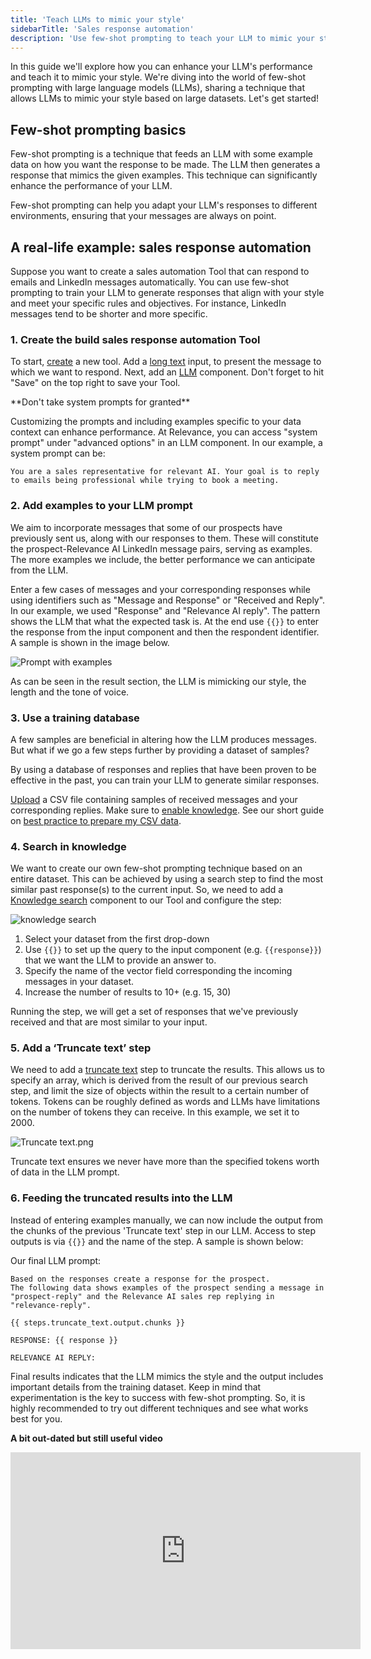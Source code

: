 ```yaml
---
title: 'Teach LLMs to mimic your style'
sidebarTitle: 'Sales response automation'
description: 'Use few-shot prompting to teach your LLM to mimic your style'
---
```


In this guide we'll explore how you can enhance your LLM's performance and teach it to mimic your style. 
We're diving into the world of few-shot prompting with large language models (LLMs), sharing a technique that allows LLMs to 
mimic your style based on large datasets. Let's get started!

## Few-shot prompting basics
Few-shot prompting is a technique that feeds an LLM with some example data on how you want the response to be made. 
The LLM then generates a response that mimics the given examples. This technique can significantly enhance the performance of your LLM.

<Tip>
Few-shot prompting can help you adapt your LLM's responses to different environments, ensuring that your messages are always on point.
</Tip>

## A real-life example: sales response automation
Suppose you want to create a sales automation Tool that can respond to emails and LinkedIn messages automatically. 
You can use few-shot prompting to train your LLM to generate responses that align with your style and meet your specific rules and objectives.
For instance, LinkedIn messages tend to be shorter and more specific.

### 1. Create the build sales response automation Tool
To start, [create](/build-custom-tools/create-a-tool) a new tool. 
Add a [long text](/build-custom-tools/user-inputs/long-text-input) input, to present the message to which we want to respond. Next, add an
[LLM](/build-custom-tools/tool-steps/llms/llm) component.
Don't forget to hit "Save" on the top right to save your Tool.

<Tip>
**Don't take system prompts for granted**

Customizing the prompts and including examples specific to your data context can enhance performance.
At Relevance, you can access "system prompt" under "advanced options" in an LLM component. In our example, a system prompt can be:

`You are a sales representative for relevant AI. Your goal is to reply to emails being professional while trying to book a meeting.`
</Tip>

### 2. Add examples to your LLM prompt
We aim to incorporate messages that some of our prospects have previously sent us, along with our responses to them. 
These will constitute the prospect-Relevance AI LinkedIn message pairs, serving as examples. 
The more examples we include, the better performance we can anticipate from the LLM. 

Enter a few cases of messages and your corresponding responses while using identifiers such as "Message and Response" or "Received and Reply". 
In our example, we used "Response" and "Relevance AI reply". The pattern shows the LLM that what the expected task is.
At the end use `{{}}` to enter the response from the input component and then the respondent identifier. A sample is shown in the image below.

![Prompt with examples](/images/example-use-cases/few-shot-prompt-with-examples.png)

As can be seen in the result section, the LLM is mimicking our style, the length and the tone of voice. 

### 3. Use a training database
A few samples are beneficial in altering how the LLM produces messages. But what if we go a few steps further by providing a dataset of samples?

<Tip>
By using a database of responses and replies that have been proven to be effective in the past, you can train your LLM to generate similar responses. 
</Tip>

[Upload](/data/data-tables) a CSV file containing samples of received messages and your corresponding replies. 
Make sure to [enable knowledge](/data/data-tables#enable-knowledge).
See our short guide on [best practice to prepare my CSV data](/data/faq#what-is-the-best-practice-when-preparing-a-csv-file).

### 4. Search in knowledge
We want to create our own few-shot prompting technique based on an entire dataset. This can be achieved by using a search step to find the most similar 
past response(s) to the current input. So, we need to add a [Knowledge search](/build-custom-tools/tool-steps/knowledge-search) component to our Tool and
configure the step:

![knowledge search](/images/example-use-cases/few-shot-prompt-knowledge-search.png)

1. Select your dataset from the first drop-down 
2. Use `{{}}` to set up the query to the input component (e.g. `{{response}}`) that we want the LLM to provide an answer to.
3. Specify the name of the vector field corresponding the incoming messages in your dataset.
4. Increase the number of results to 10+ (e.g. 15, 30)

Running the step, we will get a set of responses that we've previously received and that are most similar to your input.

### 5. Add a ‘Truncate text’ step
We need to add a [truncate text](/build-custom-tools/tool-steps/truncate-text) step to truncate the results. This allows us to specify an array, which is derived from the result 
of our previous search step, and limit the size of objects within the result to a certain number of tokens. Tokens can be 
roughly defined as words and LLMs have limitations on the number of tokens they can receive. 
In this example, we set it to 2000.

![Truncate text.png](/images/example-use-cases/few-shot-prompt-truncate-text.png)

<Tip>
Truncate text ensures we never have more than the specified tokens worth of data in the LLM prompt.
</Tip>

### 6. Feeding the truncated results into the LLM
Instead of entering examples manually, we can now include the output from the chunks of the previous 'Truncate text' step in our LLM.
Access to step outputs is via `{{}}` and the name of the step. A sample is shown below:

Our final LLM prompt: 

```
Based on the responses create a response for the prospect. 
The following data shows examples of the prospect sending a message in "prospect-reply" and the Relevance AI sales rep replying in "relevance-reply".

{{ steps.truncate_text.output.chunks }}

RESPONSE: {{ response }}

RELEVANCE AI REPLY:
```

Final results indicates that the LLM mimics the style and the output includes important details from the training dataset.
Keep in mind that experimentation is the key to success with few-shot prompting. So, it is highly recommended to try out different techniques 
and see what works best for you.

**A bit out-dated but still useful video**

<iframe width="560" height="315" src="https://www.youtube.com/embed/u2B_zveY_9c" title="YouTube video player" frameborder="0" allow="accelerometer; autoplay; clipboard-write; encrypted-media; gyroscope; picture-in-picture; web-share" allowfullscreen></iframe>
